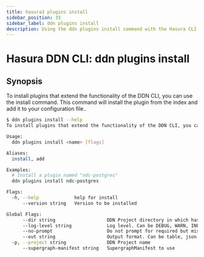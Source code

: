 ```yaml
---
title: hasura3 plugins install
sidebar_position: 33
sidebar_label: ddn plugins install
description: Using the ddn plugins install command with the Hasura CLI
---
```


# Hasura DDN CLI: ddn plugins install 

## Synopsis
To install plugins that extend the functionality of the DDN CLI, you can use the install command. This command will install the plugin from the index and add it to your configuration file..

```bash
$ ddn plugins install --help
To install plugins that extend the functionality of the DDN CLI, you can use the install command. This command will install the plugin from the index and add it to your configuration file.

Usage:
  ddn plugins install <name> [flags]

Aliases:
  install, add

Examples:
  # Install a plugin named "ndc-postgres"
  ddn plugins install ndc-postgres

Flags:
  -h, --help             help for install
      --version string   Version to be installed

Global Flags:
      --dir string                   DDN Project directory in which hasura.yaml is present (default ".")
      --log-level string             Log level. Can be DEBUG, WARN, INFO, ERROR, or FATAL. (default "INFO")
      --no-prompt                    Do not prompt for required but missing flags
      --out string                   Output format. Can be table, json or yaml. (default "table")
  -p, --project string               DDN Project name
      --supergraph-manifest string   SupergraphManifest to use
```

